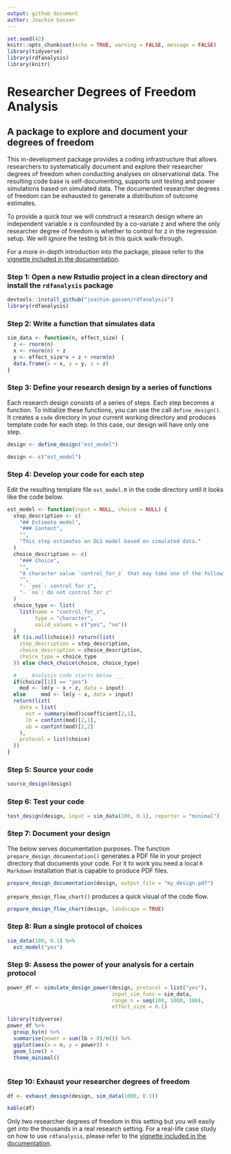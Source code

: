 ```yaml
---
output: github_document
author: Joachim Gassen
---
```


```r
set.seed(42)
knitr::opts_chunk$set(echo = TRUE, warning = FALSE, message = FALSE)
library(tidyverse)
library(rdfanalysis)
library(knitr)
```

# Researcher Degrees of Freedom Analysis

## A package to explore and document your degrees of freedom

This in-development package provides a coding infrastructure 
that allows researchers to systematically document and explore their
researcher degrees of freedom when conducting analyses on observational data. 
The resulting code base is self-documenting, 
supports unit testing and power simulations based on simulated data. The 
documented researcher degrees of freedom can be exhausted to generate a 
distribution of outcome estimates.

To provide a quick tour we will construct a research design where an 
independent variable x is confounded by a co-variate z and where the
only researcher degree of freedom is whether to control for z in the 
regression setup. We will ignore the testing bit in this quick walk-through.

For a more in-depth introduction into the package, please refer to the
[vignette included in the documentation](https://joachim-gassen.github.io/rdfanalysis/articles/analyzing_rdf.html).


### Step 1: Open a new Rstudio project in a clean directory and install the `rdfanalysis` package

```r
devtools::install_github("joachim-gassen/rdfanalysis")
library(rdfanalysis)
```


### Step 2: Write a function that simulates data

```r
sim_data <- function(n, effect_size) {
  z <- rnorm(n)
  x <- rnorm(n) + z 
  y <- effect_size*x + z + rnorm(n) 
  data.frame(x = x, y = y, z = z)
}
```


### Step 3: Define your research design by a series of functions

Each research design consists of a series of steps. Each step becomes a
function. To initialize these functions, you can use the call `define_design()`.
It creates a `code` directory in your current working directory and produces 
template code for each step. In this case, our design will have only one step.

```r
design <- define_design("est_model")
```

```r
design <- c("est_model")
```


### Step 4: Develop your code for each step

Edit the resulting template file `est_model.R` in the code directory
until it looks like the code below.

```r
est_model <- function(input = NULL, choice = NULL) {
  step_description <- c(
    "## Estimate model",
    "### Content",
    "",
    "This step estimates on OLS model based on simulated data."
  )
  choice_description <- c(
    "### Choice",
    "",
    "A character value `control_for_z` that may take one of the following values:",
    "",
    "- `yes`: control for z",
    "- `no`: do not control for z"
  )
  choice_type <- list(
    list(name = "control_for_z", 
         type = "character", 
         valid_values = c("yes", "no"))
  )
  if (is.null(choice)) return(list(
    step_description = step_description,
    choice_description = choice_description,
    choice_type = choice_type
  )) else check_choice(choice, choice_type)

  # ___ Analysis code starts below ___
  if(choice[[1]] == "yes") 
    mod <- lm(y ~ x + z, data = input)
  else     mod <- lm(y ~ x, data = input)
  return(list(
    data = list(
      est = summary(mod)$coefficient[2,1],
      lb = confint(mod)[2,1],
      ub = confint(mod)[2,2]
    ),
    protocol = list(choice)
  ))  
} 
```


### Step 5: Source your code

```r
source_design(design)
```


### Step 6: Test your code

```r
test_design(design, input = sim_data(100, 0.1), reporter = "minimal")
```


### Step 7: Document your design

The below serves documentation purposes. The function `prepare_design_documentation()`
generates a PDF file in your project directory that documents your code. For it 
to work you need a local `R Markdown` installation that is capable to produce PDF files.

```r
prepare_design_documentation(design, output_file = "my_design.pdf")
```

`prepare_design_flow_chart()` produces a quick visual of the code flow.

```r
prepare_design_flow_chart(design, landscape = TRUE)
```


### Step 8: Run a single protocol of choices

```r
sim_data(100, 0.1) %>%
  est_model("yes")
```


### Step 9: Assess the power of your analysis for a certain protocol

```r
power_df <- simulate_design_power(design, protocol = list("yes"), 
                                  input_sim_func = sim_data, 
                                  range_n = seq(100, 1000, 100),
                                  effect_size = 0.1)

library(tidyverse)
power_df %>%
  group_by(n) %>%
  summarise(power = sum(lb > 0)/n()) %>%
  ggplot(aes(x = n, y = power)) +
  geom_line() + 
  theme_minimal()
  
```


### Step 10: Exhaust your researcher degrees of freedom

```r
df <- exhaust_design(design, sim_data(1000, 0.1)) 
```

```r
kable(df)
```

Only two researcher degrees of freedom in this setting but you will easily get into the thousands in a real research setting. 
For a real-life case study on how to use `rdfanalysis`, please refer to the
[vignette included in the documentation](https://joachim-gassen.github.io/rdfanalysis/articles/analyzing_rdf.html).

